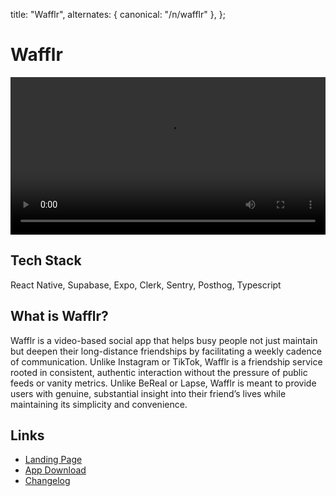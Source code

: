 
  title: "Wafflr",
  alternates: { canonical: "/n/wafflr" },
};

# Wafflr

<AnimatedName />
<div style={{ maxWidth: "100%", marginBottom: "2rem" }}>
  <video autoPlay loop playsInline width="100%" style={{ maxWidth: "100%" }}>
    <source
      src="https://leylndsbucket.s3.us-east-1.amazonaws.com/trimmedwaffle.mov"
      type="video/mp4"
    />
    Your browser does not support the video tag.
  </video>
</div>

## Tech Stack

React Native, Supabase, Expo, Clerk, Sentry, Posthog, Typescript

## What is Wafflr?

Wafflr is a video-based social app that helps busy people not just maintain but deepen their long-distance friendships by facilitating a weekly cadence of communication. Unlike Instagram or TikTok, Wafflr is a friendship service rooted in consistent, authentic interaction without the pressure of public feeds or vanity metrics. Unlike BeReal or Lapse, Wafflr is meant to provide users with genuine, substantial insight into their friend’s lives while maintaining its simplicity and convenience.

## Links

- [Landing Page](https://wafflr.app/)
- [App Download](https://apps.apple.com/us/app/wafflr/id6740445093)
- [Changelog](https://changelog.wafflr.app/)
